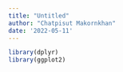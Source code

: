 ```yaml
---
title: "Untitled"
author: "Chatpisut Makornkhan"
date: '2022-05-11'
---
```


```r
library(dplyr)
library(ggplot2)
```

